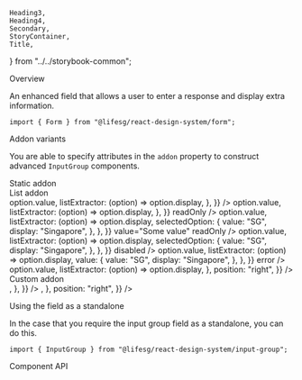     Heading3,
    Heading4,
    Secondary,
    StoryContainer,
    Title,
} from "../../storybook-common";

<Meta title="Form/InputGroup" component={Form.InputGroup} />

<Title>Form.InputGroup</Title>

<Secondary>Overview</Secondary>

An enhanced field that allows a user to enter a response and display extra information.

```tsx
import { Form } from "@lifesg/react-design-system/form";
```

<Canvas>
    <Story name="InputGroup">
        <StoryContainer>
            <Container>
                <Form.InputGroup
                    label="This is the field group"
                    placeholder="Enter an amount"
                    addon={{
                        attributes: {
                            value: "$",
                        },
                    }}
                />
                <Form.InputGroup
                    label="This is the disabled state"
                    placeholder="Enter an amount"
                    addon={{
                        attributes: {
                            value: "$",
                        },
                    }}
                    disabled
                />
                <Form.InputGroup
                    label="This is the readonly state"
                    placeholder="Enter an amount"
                    addon={{
                        attributes: {
                            value: "$",
                        },
                    }}
                    readOnly
                />
                <Form.InputGroup
                    label="This is the error state"
                    placeholder="Enter an amount"
                    addon={{
                        attributes: {
                            value: "$",
                        },
                    }}
                    errorMessage="Input is required"
                />
            </Container>
        </StoryContainer>
    </Story>
</Canvas>

<Heading3>Addon variants</Heading3>

You are able to specify attributes in the `addon` property to construct advanced `InputGroup` components.

<Preview>
    <Story name="With different addons">
        <StoryContainer>
            <Container>
                <Text.H3>Static addon</Text.H3>
                <br />
                <Form.InputGroup
                    label="With a static addon"
                    placeholder="Enter an amount"
                    addon={{
                        attributes: {
                            value: "$",
                        },
                    }}
                />
                <Form.InputGroup
                    label="With a static addon on the right"
                    placeholder="Enter an amount"
                    addon={{
                        position: "right",
                        attributes: {
                            value: "kg",
                        },
                    }}
                />
                <Text.H3>List addon</Text.H3>
                <br />
                <Form.InputGroup
                    label="With a list addon"
                    placeholder="Enter something"
                    addon={{
                        type: "list",
                        attributes: {
                            placeholder: "Select",
                            type: "list",
                            options: [
                                { value: "SG", display: "Singapore" },
                                { value: "US", display: "United States" },
                                { value: "UK", display: "United Kingdom" },
                                { value: "JP", display: "Japan" },
                            ],
                            valueExtractor: (option) => option.value,
                            listExtractor: (option) => option.display,
                        },
                    }}
                />
                <Form.InputGroup
                    label="This is the list addon readonly state (pristine)"
                    placeholder="Enter something"
                    addon={{
                        type: "list",
                        attributes: {
                            placeholder: "Select",
                            type: "list",
                            options: [
                                { value: "SG", display: "Singapore" },
                                { value: "US", display: "United States" },
                                { value: "UK", display: "United Kingdom" },
                                { value: "JP", display: "Japan" },
                            ],
                            valueExtractor: (option) => option.value,
                            listExtractor: (option) => option.display,
                        },
                    }}
                    readOnly
                />
                <Form.InputGroup
                    label="This is the list addon readonly state (selected)"
                    placeholder="Enter something"
                    addon={{
                        type: "list",
                        attributes: {
                            placeholder: "Select",
                            type: "list",
                            options: [
                                { value: "SG", display: "Singapore" },
                                { value: "US", display: "United States" },
                                { value: "UK", display: "United Kingdom" },
                                { value: "JP", display: "Japan" },
                            ],
                            valueExtractor: (option) => option.value,
                            listExtractor: (option) => option.display,
                            selectedOption: {
                                value: "SG",
                                display: "Singapore",
                            },
                        },
                    }}
                    value="Some value"
                    readOnly
                />
                <Form.InputGroup
                    label="This is the list addon disabled state"
                    placeholder="Enter something"
                    addon={{
                        type: "list",
                        attributes: {
                            placeholder: "Select",
                            type: "list",
                            options: [
                                { value: "SG", display: "Singapore" },
                                { value: "US", display: "United States" },
                                { value: "UK", display: "United Kingdom" },
                                { value: "JP", display: "Japan" },
                            ],
                            valueExtractor: (option) => option.value,
                            listExtractor: (option) => option.display,
                            selectedOption: {
                                value: "SG",
                                display: "Singapore",
                            },
                        },
                    }}
                    disabled
                />
                <Form.InputGroup
                    label="This is the list addon error state"
                    placeholder="Enter something"
                    addon={{
                        type: "list",
                        attributes: {
                            placeholder: "Select",
                            type: "list",
                            options: [
                                { value: "SG", display: "Singapore" },
                                { value: "US", display: "United States" },
                                { value: "UK", display: "United Kingdom" },
                                { value: "JP", display: "Japan" },
                            ],
                            valueExtractor: (option) => option.value,
                            listExtractor: (option) => option.display,
                            value: {
                                value: "SG",
                                display: "Singapore",
                            },
                        },
                    }}
                    error
                />
                <Form.InputGroup
                    label="With a list addon on the right"
                    placeholder="Enter something"
                    addon={{
                        type: "list",
                        attributes: {
                            placeholder: "Select",
                            type: "list",
                            options: [
                                { value: "SG", display: "Singapore" },
                                { value: "US", display: "United States" },
                                { value: "UK", display: "United Kingdom" },
                                { value: "JP", display: "Japan" },
                            ],
                            valueExtractor: (option) => option.value,
                            listExtractor: (option) => option.display,
                        },
                        position: "right",
                    }}
                />
                <Text.H3>Custom addon</Text.H3>
                <br />
                <Form.InputGroup
                    label="With a custom addon"
                    placeholder="Enter something"
                    addon={{
                        type: "custom",
                        attributes: {
                            children: <MagnifierIcon />,
                        },
                    }}
                />
                <Form.InputGroup
                    label="With a custom addon on the right"
                    placeholder="Enter something"
                    addon={{
                        type: "custom",
                        attributes: {
                            children: <MagnifierIcon />,
                        },
                        position: "right",
                    }}
                />
            </Container>
        </StoryContainer>
    </Story>
</Preview>

<Heading3>Using the field as a standalone</Heading3>

In the case that you require the input group field as a standalone, you can do this.

```tsx
import { InputGroup } from "@lifesg/react-design-system/input-group";
```

<Preview>
    <Story name="Standalone usage">
        <StoryContainer>
            <Container>
                <InputGroup
                    placeholder="Enter an amount"
                    addon={{
                        attributes: {
                            value: "$",
                        },
                    }}
                />
            </Container>
        </StoryContainer>
    </Story>
</Preview>

<Secondary>Component API</Secondary>

<PropsTable />
